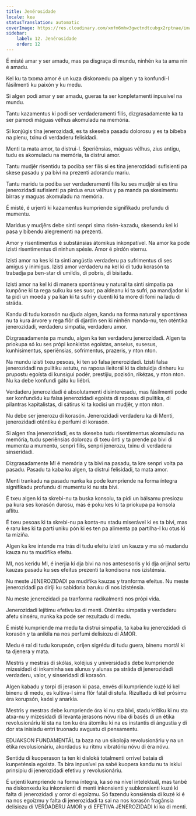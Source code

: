 ```yaml
---
title: Jenérosidade
locale: kea
statusTranslation: automatic
coverImage: https://res.cloudinary.com/xmfm6mhw3gwctndtcubgx2rptnae/image/upload/v1740337243/small_cover_educacion_fundamental_a051170f1c.webp
sidebar:
    label: 12. Jenérosidade
    order: 12
---
```

É misté amar y ser amadu, mas pa disgraça di mundu, ninhén ka ta ama nin é amadu.

Kel ku ta txoma amor é un kuza diskonxedu pa algen y ta konfundi-l fásilmenti ku paixón y ku medu.

Si algen podi amar y ser amadu, gueras ta ser konpletamenti inpusível na mundu.

Tantu kazamentus ki podi ser verdaderamenti filís, dizgrasadamente ka ta ser pamodi máguas vélhus akomuladu na memória.

Si konjúgis tína jenerozidadi, es ta skeseba pasadu dolorosu y es ta bibeba na plenu, txinu di verdaderu felisidadi.

Menti ta mata amor, ta distrui-l. Speriênsias, máguas vélhus, zius antigu, tudu es akomuladu na memória, ta distrui amor.

Tantu mudjêr risentidu ta podiba ser filís si es tína jenerozidadi sufisienti pa skese pasadu y pa bivi na prezenti adorandu mariu.

Tantu maridu ta podiba ser verdaderamenti filís ku ses mudjêr si es tína jenerozidadi sufisienti pa pirdua erus vélhus y pa manda pa skesimentu birras y maguas akomuladu na memória.

É misté, é urjenti ki kazamentus kumpriende signifikadu profundu di mumentu.

Maridus y mudjêrs debe sinti senpri sima risén-kazadu, skesendu kel ki pasa y bibendu alegrementi na prezenti.

Amor y risentimentus é substánsias átomikus inkonpatível. Na amor ka pode izisti risentimentus di ninhun spésie. Amor é pirdón eternu.

Izisti amor na kes ki ta sinti angústia verdaderu pa sufrimentus di ses amigus y inimigus. Izisti amor verdaderu na kel ki di tudu korasón ta trabadja pa ben-star di umildis, di pobris, di bisitadu.

Izisti amor na kel ki di manera spontáneu y natural ta sinti simpatia pa kunpône ki ta rega sulku ku ses suor, pa aldeanu ki ta sufri, pa mandjador ki ta pidi un moeda y pa kán ki ta sufri y duenti ki ta more di fomi na ladu di stráda.

Kandu di tudu korasón nu djuda algen, kandu na forma natural y spontánea nu ta kura árvore y rega flôr di djardin sen ki ninhén manda-nu, ten oténtika jenerozidadi, verdaderu simpatia, verdaderu amor.

Dizgrasadamente pa mundu, algen ka ten verdaderu jenerozidadi. Algen ta priokupa só ku ses própi konkistas egoístas, anseius, susesus, kunhisimentus, speriênsias, sofrimentus, prazeris, y nton nton.

Na mundu izisti txeu pesoas, ki ten só falsa jenerozidadi. Izisti falsa jenerozidadi na pulítiku astutu, na raposa ileitorál ki ta distuidja dinheru ku prupostu egoísta di kunsigui podér, prestíjiu, pozisón, rikézas, y nton nton. Nu ka debe konfundi gátu ku liébri.

Verdaderu jenerozidadi é absolutamenti disinteresadu, mas fásilmenti pode ser konfundidu ku falsa jenerozidadi egoísta di raposas di pulítika, di pilantras kapitalistas, di sátirus ki ta kodisi un mudjêr, y nton nton.

Nu debe ser jenerozu di korasón. Jenerozidadi verdaderu ka di Menti, jenerozidadi oténtiku é perfumi di korasón.

Si algen tína jenerozidadi, es ta skeseba tudu risentimentus akomuladu na memória, tudu speriênsias dolorozu di txeu ônti y ta prende pa bivi di mumentu a mumentu, senpri filís, senpri jenerozu, txinu di verdaderu sinseridadi.

Dizgrasadamente MI é memória y ta bivi na pasadu, ta kre senpri volta pa pasadu. Pasadu ta kaba ku algen, ta distrui felisidadi, ta mata amor.

Menti trankadu na pasadu nunka ka pode kumpriende na forma íntegra signifikadu profundu di mumentu ki nu sta bivi.

É txeu algen ki ta skrebi-nu ta buska konsolu, ta pidi un bálsamu presiozu pa kura ses korasón durosu, más é poku kes ki ta priokupa pa konsola aflitu.

É txeu pesoas ki ta skrebi-nu pa konta-nu stadu miserável ki es ta bivi, mas é raru kes ki ta partí uniku pón ki es ten pa alimenta pa partilha-l ku otus ki ta miziña.

Algen ka kre intende ma trás di tudu efeitu izisti un kauza y ma só mudandu kauza nu ta mudifika efeitu.

MI, nos keridu MI, é inerjia ki dja bivi na nos antesesoris y ki dja orijinal sertu kauzas pasadu ku ses efeitus prezenti ta kondisona nos izisténsia.

Nu meste JENEROZIDADI pa mudifika kauzas y tranforma efeitus. Nu meste jenerozidadi pa diriji ku sabidoria baruku di nos izisténsia.

Nu meste jenerozidadi pa tranforma radikalmenti nos própi vida.

Jenerozidadi lejítimu efetivu ka di menti. Oténtiku simpatia y verdaderu afetu sinséru, nunka ka pode ser rezultadu di medu.

É misté kumpriende ma medu ta distrui simpatia, ta kaba ku jenerozidadi di korasón y ta anikila na nos perfumi delisiozu di AMOR.

Medu é raí di tudu korupsón, orijen sigrédu di tudu guera, binenu mortál ki ta djenera y mata.

Mestris y mestras di skólas, koléjius y universidadis debe kumpriende mizesidadi di inkaminha ses alunus y alunas pa stráda di jenerozidadi verdaderu, valor, y sinseridadi di korasón.

Algen kabadu y torpi di jerason ki pasa, envés di kumpriende kuzé ki kel binenu di medu, es kultiva-l sima flôr fatál di stufa. Rizultadu di kel prósimu éra korupsón, kaósi y anarkia.

Mestris y mestras debe kumpriende óra ki nu sta bivi, stadu krítiku ki nu sta atxa-nu y mizesidadi di levanta jerasons nóvu riba di basês di un étika revolusionáriu ki sta na ton ku éra átomiku ki na es instantis di ángustia y di dor sta inisiadu entri truonadu awgustu di pensamentu.

EDUAKSON FUNDAMENTÁL ta baza na un sikolojia revolusionáriu y na un étika revolusionáriu, akordadus ku ritmu vibratóriu nóvu di éra nóvu.

Sentidu di kuoperason ta ten ki disloká totalmenti orrível bataia di kunpeténsia egoísta. Ta bira inpusível pa sabé kuopera kandu nu ta isklui prinsípiu di jenerozidadi efetivu y revolusionáriu.

É urjenti kumpriende na forma íntegra, ka só na nível intelektuál, mas tanbê na diskonxedu ku inkonsienti di menti inkonsienti y subkonsienti kuzé ki falta di jenerozidadi y orror di egoízmu. Só fazendu konsiénsia di kuzé ki é na nos egoízmu y falta di jenerozidadi ta sai na nos korasón fragânsia delisiozu di VERDADERU AMOR y di EFETIVA JENEROZIDADI ki ka di menti.


